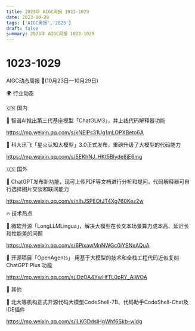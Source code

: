```yaml
---
title: 2023年 AIGC周报 1023-1029
date: 2023-10-29
tags: ['AIGC周报','2023']
draft: false
summary: 2023年 AIGC周报 1023-1029
---
```

# 1023-1029



AIGC动态周报 🚀(10月23日—10月29日)

🌍 行业动态

🇨🇳 国内

📰 智谱AI推出第三代基座模型「ChatGLM3」，并上线代码解释器功能

https://mp.weixin.qq.com/s/kNElPs31Ug1mLOPXBeto6A

📰 科大讯飞「星火认知大模型」3.0正式发布，重磅升级了大模型的代码能力

https://mp.weixin.qq.com/s/5EKhNJ_HKt5Blyde8jE6mg

🇺🇸 国外

📰 ChatGPT发布新功能，现可上传PDF等文档进行分析和提问，代码解释器可自行选择图片交谈和联网能力

https://mp.weixin.qq.com/s/nIhJSPEOtJT4Xg760Kez2w

🔥 技术热点

📝 微软开源「LongLLMLingua」，解决大模型在长文本场景算力成本高、延迟长和性能差的问题

https://mp.weixin.qq.com/s/6PixawMnNWGc0iYSNxAQuA

📝 开源项目「OpenAgents」 用基于大模型的技术和全栈工程代码近似复刻 ChatGPT Plus 功能

https://mp.weixin.qq.com/s/iDzOA4YwHfTL0pRY_AiWOA

🎉 其他

🚀 北大等机构正式开源代码大模型CodeShell-7B、代码助手CodeShell-Chat及IDE插件

https://mp.weixin.qq.com/s/lLKGDdslHgWhf6Skb-wldg